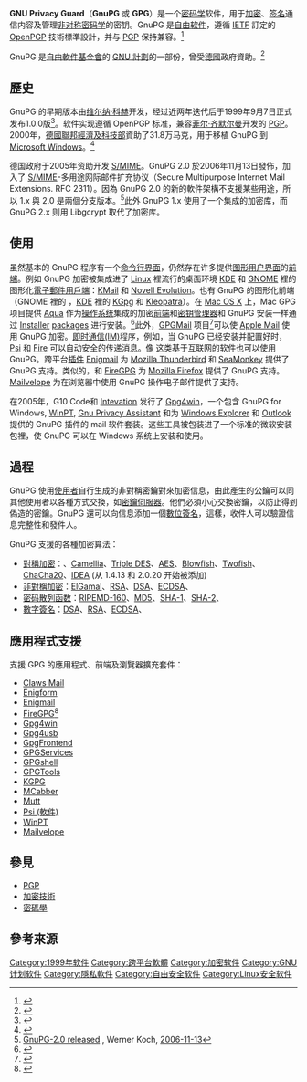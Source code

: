 {{Expand English|GNU Privacy Guard}}
{{NoteTA
| G1  = IT
| G2  = FL
}}
{{Infobox software
| name = GNU Privacy Guard
| title = 
| logo = Gnupg logo.svg
| logo size = 250px
| logo alt = The GNU Privacy Guard logo
| screenshot = <!-- Image name is enough -->
| caption = 
| screenshot size = 
| screenshot alt = 
| collapsible = 
| author = [[維爾納·科赫|維爾納·科赫]]
| developer = [[GNU計劃|GNU計劃]]
| released = {{Start date and age|1999|09|07|df=yes}}<ref name="gnupg-1.0.0-announcement"/>
| discontinued = 
| ver layout = stacked
| programming language = [[C语言|C语言]]
| operating system = [[Microsoft_Windows|Microsoft Windows]], [[macOS|macOS]], [[RISC_OS|RISC OS]], [[Android|Android]], [[Linux|Linux]]
| platform = 
| size = 
| repo = {{URL|https://dev.gnupg.org/source/gnupg/}}
| language = 
| language count = <!-- Number only -->
| language footnote = 
| genre = [[PGP#OpenPGP|OpenPGP]]
| license = [[GNU通用公共许可证#GPLv3|GNU GPLv3]]
| alexa = 
| website = {{URL|https://gnupg.org/}}
| standard = 
}}
{{Wikibooks|GPG}}

'''GNU Privacy Guard'''（'''GnuPG''' 或 '''GPG'''）是一个[[密码学|密码学]]软件，用于[[加密|加密]]、[[數位簽章|签名]]通信内容及管理[[公开密钥加密|非对称密码学]]的密钥。GnuPG 是[[自由软件|自由软件]]，遵循 [[互聯網工程工作小組|IETF]] 訂定的 [[OpenPGP|OpenPGP]] 技術標準設計，并与 [[PGP|PGP]] 保持兼容。<ref>{{Cite web|title=GnuPG Frequently Asked Questions|url=https://www.gnupg.org/faq/gnupg-faq.html|work=www.gnupg.org|date=2018-02-14|accessdate=2019-05-04|language=en|first=The People of the GnuPG|last=Project|author=|publisher=|archive-date=2015-04-29|archive-url=https://web.archive.org/web/20150429192132/https://www.gnupg.org/faq/gnupg-faq.html|dead-url=no}}</ref>

GnuPG 是[[自由軟件基金會|自由軟件基金會]]的 [[GNU計劃|GNU 計劃]]的一部份，曾受[[德國|德國]]政府資助。<ref>{{Cite web|title=Bundesregierung fördert Open Source|url=https://www.heise.de/newsticker/meldung/Bundesregierung-foerdert-Open-Source-24110.html|work=heise online|accessdate=2019-05-04|language=de|first=heise|last=online|archive-date=2017-12-22|archive-url=https://web.archive.org/web/20171222050644/https://www.heise.de/newsticker/meldung/Bundesregierung-foerdert-Open-Source-24110.html|dead-url=no}}</ref>

== 歷史 ==
GnuPG 的早期版本由[[維爾納·科赫|维尔纳·科赫]]开发，经过近两年迭代后于1999年9月7日正式发布1.0.0版<ref name="gnupg-1.0.0-announcement">{{cite web |url=https://gnupg.org/download/release_notes.html |title=Release Notes |publisher=GnuPG |date= |accessdate=2020-02-05 |archive-date=2014-02-09 |archive-url=https://web.archive.org/web/20140209040746/http://gnupg.org/download/release_notes.html |dead-url=yes }}</ref>。软件实现遵循 OpenPGP 标准，兼容[[菲爾·齊默爾曼|菲尔·齐默尔曼]]开发的 [[PGP|PGP]]。2000年，[[德國聯邦經濟及科技部|德國聯邦經濟及科技部]]資助了31.8万马克，用于移植 GnuPG 到 [[Microsoft_Windows|Microsoft Windows]]。<ref>{{Cite web|title=Germany Awards Grant for Encryption|url=https://archive.nytimes.com/www.nytimes.com/library/tech/99/11/cyber/articles/19encrypt.html|work=archive.nytimes.com|accessdate=2019-05-04|archive-date=2018-04-05|archive-url=https://web.archive.org/web/20180405090632/https://archive.nytimes.com/www.nytimes.com/library/tech/99/11/cyber/articles/19encrypt.html|dead-url=no}}</ref>

德国政府于2005年资助开发 [[S/MIME|S/MIME]]。GnuPG 2.0 於2006年11月13日發佈，加入了 [[S/MIME|S/MIME]]-多用途网际邮件扩充协议（Secure Multipurpose Internet Mail Extensions. RFC 2311）。因為 GnuPG 2.0 的新的軟件架構不支援某些用途，所以 1.x 與 2.0 是兩個分支版本。<ref>[http://lists.gnupg.org/pipermail/gnupg-announce/2006q4/000239.html GnuPG-2.0 released] {{Wayback|url=http://lists.gnupg.org/pipermail/gnupg-announce/2006q4/000239.html |date=20140214124626 }}, Werner Koch, [[2006-11-13|2006-11-13]]</ref>此外 GnuPG 1.x 使用了一个集成的加密库，而 GnuPG 2.x 则用 Libgcrypt 取代了加密库。

== 使用 ==
虽然基本的 GnuPG 程序有一个[[命令行界面|命令行界面]]，仍然存在许多提供[[图形用户界面|图形用户界面]]的[[前端|前端]]。例如 GnuPG 加密被集成进了 [[Linux|Linux]] 裡流行的桌面环境 [[KDE|KDE]] 和 [[GNOME|GNOME]] 裡的图形化[[電子郵件用戶端|電子郵件用戶端]]：[[KMail|KMail]] 和 [[Novell_Evolution|Novell Evolution]]。也有 GnuPG 的图形化前端（GNOME 裡的 {{Link-en|Seahorse|Seahorse (software)}}，[[KDE|KDE]] 裡的 [[KGpg|KGpg]] 和 [[Kleopatra|Kleopatra]]）。在 [[Mac_OS_X|Mac OS X]] 上，Mac GPG 项目提供 [[Aqua_(用户接口)|Aqua]] 作为[[操作系统|操作系统]]集成的加密[[前端|前端]]和[[密钥管理器|密钥管理器]]和 GnuPG 安装一样通过 [[Installer_(Mac_OS_X)|Installer]] [[Software_package_(installation)|packages]] 进行安装。<ref>{{citeweb|title=Mac GNU Privacy Guard|url=http://macgpg.sourceforge.net/|publisher=''[[SourceForge|SourceForge]]''|accessdate=2008-04-29|archive-date=2017-10-17|archive-url=https://web.archive.org/web/20171017005354/http://macgpg.sourceforge.net/|dead-url=no}}</ref>此外，[[GPGMail|GPGMail]] 项目<ref>{{citeweb|title=GPGMail project|url=http://www.gpgmail.org/|publisher=''[[GitHub|GitHub]]''|accessdate=2010-07-28|archive-date=2020-10-30|archive-url=https://web.archive.org/web/20201030163345/http://gpgmail.org/|dead-url=no}}</ref>可以使 [[Apple_Mail|Apple Mail]] 使用 GnuPG 加密。[[Instant_messaging|即时通信(IM)]]程序，例如，当 GnuPG 已经安装并配置好时，[[Psi_(instant_messaging_client)|Psi]] 和 [[Fire_(instant_messaging_client)|Fire]] 可以自动安全的传递消息。像 {{Link-en|Horde|Horde (Software)}} 这类基于互联网的软件也可以使用 GnuPG。跨平台[[插件|插件]] [[Enigmail|Enigmail]] 为 [[Mozilla_Thunderbird|Mozilla Thunderbird]] 和 [[SeaMonkey|SeaMonkey]] 提供了 GnuPG 支持。类似的，{{tsl|en|Enigform}}和 [[FireGPG|FireGPG]] 为 [[Mozilla_Firefox|Mozilla Firefox]] 提供了 GnuPG 支持。[[Mailvelope|Mailvelope]] 为在浏览器中使用 GnuPG 操作电子邮件提供了支持。

在2005年，G10 Code和 [[Intevation|Intevation]] 发行了 [[Gpg4win|Gpg4win]]，一个包含 GnuPG for Windows, [[WinPT|WinPT]], [[Gnu_Privacy_Assistant|Gnu Privacy Assistant]] 和为 [[Windows_Explorer|Windows Explorer]] 和 [[Microsoft_Outlook|Outlook]] 提供的 GnuPG 插件的 mail 软件套装。这些工具被包装进了一个标准的微软安装包裡，使 GnuPG 可以在 Windows 系统上安装和使用。

== 過程 ==
GnuPG 使用[[使用者|使用者]]自行生成的非對稱密鑰對來加密信息，由此產生的公鑰可以同其他使用者以各種方式交換，如[[密鑰伺服器|密鑰伺服器]]。他們必須小心交換密鑰，以防止得到偽造的密鑰。GnuPG 還可以向信息添加一個[[數位簽名|數位簽名]]，這樣，收件人可以驗證信息完整性和發件人。

GnuPG 支援的各種加密算法：
*[[對稱加密|對稱加密]]：{{Link-en|CAST5|CAST5}}、[[Camellia|Camellia]]、[[Triple_DES|Triple DES]]、[[高級加密標準|AES]]、[[Blowfish|Blowfish]]、[[Twofish|Twofish]]、[[ChaCha20|ChaCha20]]、[[IDEA|IDEA]] (从 1.4.13 和 2.0.20 开始被添加)
*[[非對稱加密|非對稱加密]]：[[ElGamal|ElGamal]]、[[RSA|RSA]]、[[数字签名算法|DSA]]、[[ECDSA|ECDSA]]、{{Link-en|EdDSA}}
*[[密码散列函数|密码散列函数]]：[[RIPEMD-160|RIPEMD-160]]、[[MD5|MD5]]、[[SHA-1|SHA-1]]、[[SHA-2|SHA-2]]、{{Link-en|Tiger|Tiger (cryptography)}}
*[[數字簽名|數字簽名]]：[[数字签名算法|DSA]]、[[RSA加密演算法|RSA]]、[[ECDSA|ECDSA]]、{{Link-en|EdDSA}}

==應用程式支援==
支援 GPG 的應用程式、前端及瀏覽器擴充套件：
{{Div col||30em}}
*[[Claws_Mail|Claws Mail]]
*[[Enigform|Enigform]]
*[[Enigmail|Enigmail]]
*[[FireGPG|FireGPG]]<ref>{{Cite web |url=http://getfiregpg.org/ |title=getfiregpg.org |accessdate=2015-08-10 |archive-date=2020-05-10 |archive-url=https://web.archive.org/web/20200510220417/https://getfiregpg.org/ |dead-url=no }}</ref>
*[[Gpg4win|Gpg4win]]
*[[Gpg4usb|Gpg4usb]]
*[[GpgFrontend|GpgFrontend]]
*[[GPGServices|GPGServices]]
*[[GPGshell|GPGshell]]
*[[GPGTools|GPGTools]]
*[[KGPG|KGPG]]
*[[MCabber|MCabber]]
*[[Mutt|Mutt]]
*[[Psi_(軟件)|Psi (軟件)]]
*[[WinPT|WinPT]]
*[[Mailvelope|Mailvelope]]
{{Div col end}}

== 參見 ==
* [[PGP|PGP]]
* [[加密技術|加密技術]]
* [[密碼學|密碼學]]

== 參考來源 ==
{{reflist}}

{{GNU}}
{{加密软件}}
[[Category:1999年软件|Category:1999年软件]]
[[Category:跨平台軟體|Category:跨平台軟體]]
[[Category:加密软件|Category:加密软件]]
[[Category:GNU计划软件|Category:GNU计划软件]]
[[Category:隱私軟件|Category:隱私軟件]]
[[Category:自由安全软件|Category:自由安全软件]] 
[[Category:Linux安全软件|Category:Linux安全软件]]